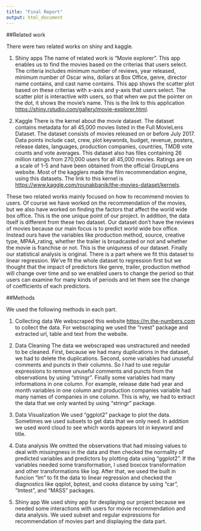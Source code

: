 ```yaml
---
title: "Final Report"
output: html_document
---
```


##Related work

There were two related works on shiny and kaggle. 

1. Shiny apps 
The name of related work is "Movie explorer". This app enables us to find the movies based on the criterias that users select. The criteria includes minimum number of reviews, year released, minimum number of Oscar wins, dollars at Box Office, genre, director name contains, and cast name contains. This app shows the scatter plot based on these criterias with x-axis and y-axis that users select. The scatter plot is interactive with users, so that when we put the pointer on the dot, it shows the movie's name. This is the link to this application <https://shiny.rstudio.com/gallery/movie-explorer.html>. 

2. Kaggle 
There is the kernel about the movie dataset. The dataset contains metadata for all 45,000 movies listed in the Full MovieLens Dataset. The dataset consists of movies released on or before July 2017. Data points include cast, crew, plot keywords, budget, revenue, posters, release dates, languages, production companies, countries, TMDB vote counts and vote averages. This dataset also has files containing 26 million ratings from 270,000 users for all 45,000 movies. Ratings are on a scale of 1-5 and have been obtained from the official GroupLens website. Most of the kagglers made the film recommendation engine, using this datasets. The link to this kernel is <https://www.kaggle.com/rounakbanik/the-movies-dataset/kernels>.

These two related works mainly focused on how to recommend movies to users. Of course we have worked on the recommendation of the movies, but we also have worked on finding the factors that affect the world wide box office. This is the one unique point of our project. 
In addition, the data itself is different from these two dataset. Our dataset don't have the reviews of movies because our main focus is to predict world wide box office. Instead ours have the variables like production method, source, creative type, MPAA_rating, whether the trailer is broadcasted or not and whether the movie is franchise or not. This is the uniquness of our dataset. 
Finally our statistical analysis is original. There is a part where we fit this dataset to linear regression. We've fit the whole dataset to regression first but we thought that the impact of predictors like genre, trailer, production method will change over time and so we enabled users to change the period so that users can examine for many kinds of periods and let them see the change of coefficients of each predictors. 


##Methods 

We used the following methods in each part. 

1. Collecting data
We webscraped this website <https://m.the-numbers.com> to collect the data. For webscraping we used the "rvest" package and extracted url, table and text from the website. 

2. Data Cleaning
The data we webscraped was unstractured and needed to be cleaned. First, because we had many duplications in the dataset, we had to delete the duplications. Second, some variables had unuseful comments and puncts in their columns. So I had to use regular expressions to remove unuseful comments and puncts from the observations by using "stringr". Finally some variables had many informations in one column. For example, release date had year and month variables in one column and production companies variable had many names of companies in one column. This is why, we had to extract the data that we only wanted by using "stringr" package. 

3. Data Visualization 
We used "ggplot2" package to plot the data. Sometimes we used subsets to get data that we only need. In addition we used word cloud to see which words appears lot in keyword and title. 

4. Data analysis 
We omitted the observations that had missing values to deal with missingness in the data and then checked the normality of predicted variables and predictors by plotting data using "ggplot2". If the variables needed some transformation, I used boxcox transformation and other transformations like log. After that, we used the built in funcion "lm" to fit the data to linear regression and checked the diagnostics like qqplot, bptest, and cooks distance by using "car", "lmtest", and "MASS" packages. 

5. Shiny app 
We used shiny app for desplaying our project because we needed some interactions with users for movie recommendation and data analysis. We used subset and regular expressions for recommendation of movies part and displaying the data part. 
 
 


